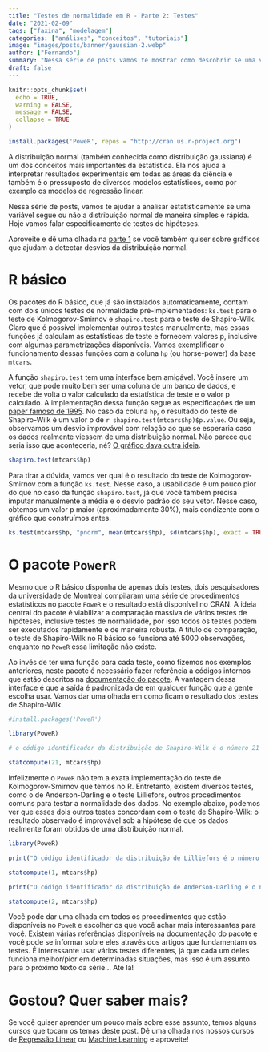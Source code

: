 ```yaml
---
title: "Testes de normalidade em R - Parte 2: Testes"
date: "2021-02-09"
tags: ["faxina", "modelagem"]
categories: ["análises", "conceitos", "tutoriais"]
image: "images/posts/banner/gaussian-2.webp"
author: ["Fernando"]
summary: "Nessa série de posts vamos te mostrar como descobrir se uma variável segue ou não a distribuição normal. No segundo texto, vamos te mostrar como realizar uma bateria de testes de hipóteses para verificar se uma variável segue ou não a distribuição normal."
draft: false
---
```


```r
knitr::opts_chunk$set(
  echo = TRUE,
  warning = FALSE, 
  message = FALSE, 
  collapse = TRUE
)

install.packages('PoweR', repos = "http://cran.us.r-project.org")
```


A distribuição normal (também conhecida como distribuição gaussiana) é um dos conceitos mais importantes da estatística. Ela nos ajuda a interpretar resultados experimentais em todas as áreas da ciência e também é o pressuposto de diversos modelos estatísticos, como por exemplo os modelos de regressão linear.

Nessa série de posts, vamos te ajudar a analisar estatisticamente se uma variável segue ou não a distribuição normal de maneira simples e rápida. Hoje vamos falar especificamente de testes de hipóteses.

Aproveite e dê uma olhada na [parte 1](https://www.curso-r.com/blog/2021-01-28-testes-de-normalidade/) se você também quiser sobre gráficos que ajudam a detectar desvios da distribuição normal.

# R básico

Os pacotes do R básico, que já são instalados automaticamente, contam com dois únicos testes de normalidade pré-implementados: `ks.test` para o teste de Kolmogorov-Smirnov e `shapiro.test` para o teste de Shapiro-Wilk. Claro que é possível implementar outros testes manualmente, mas essas funções já calculam as estatísticas de teste e fornecem valores p, inclusive com algumas parametrizações disponíveis. Vamos exemplificar o funcionamento dessas funções com a coluna `hp` (ou horse-power) da base `mtcars`.

A função `shapiro.test` tem uma interface bem amigável. Você insere um vetor, que pode muito bem ser uma coluna de um banco de dados, e recebe de volta o valor calculado da estatística de teste e o valor p calculado. A implementação dessa função segue as especificações de um [paper famoso de 1995](https://www.jstor.org/stable/2986146?origin=crossref&seq=1). No caso da coluna `hp`, o resultado do teste de Shapiro-Wilk é um valor p de `r shapiro.test(mtcars$hp)$p.value`. Ou seja, observamos um desvio improvável com relação ao que se esperaria caso os dados realmente viessem de uma distribuição normal. Não parece que seria isso que aconteceria, né? [O gráfico dava outra ideia](https://www.curso-r.com/blog/2021-01-28-testes-de-normalidade/).

```r

shapiro.test(mtcars$hp)

```

Para tirar a dúvida, vamos ver qual é o resultado do teste de Kolmogorov-Smirnov com a função `ks.test`. Nesse caso, a usabilidade é um pouco pior do que no caso da função `shapiro.test`, já que você também precisa imputar manualmente a média e o desvio padrão do seu vetor. Nesse caso, obtemos um valor p maior (aproximadamente 30%), mais condizente com o gráfico que construímos antes.

```r
ks.test(mtcars$hp, "pnorm", mean(mtcars$hp), sd(mtcars$hp), exact = TRUE)
```

# O pacote `PowerR`

Mesmo que o R básico disponha de apenas dois testes, dois pesquisadores da universidade de Montreal compilaram uma série de procedimentos estatísticos no pacote `PoweR` e o resultado está disponível no CRAN. A ideia central do pacote é viabilizar a comparação massiva de vários testes de hipóteses, inclusive testes de normalidade, por isso todos os testes podem ser executados rapidamente e de maneira robusta. A título de comparação, o teste de Shapiro-Wilk no R básico só funciona até 5000 observações, enquanto no `PoweR` essa limitação não existe.

Ao invés de ter uma função para cada teste, como fizemos nos exemplos anteriores, neste pacote é necessário fazer referência a códigos internos que estão descritos na [documentação do pacote](https://cran.r-project.org/web/packages/PoweR/PoweR.pdf). A vantagem dessa interface é que a saída é padronizada de em qualquer função que a gente escolha usar. Vamos dar uma olhada em como ficam o resultado dos testes de Shapiro-Wilk.

```r
#install.packages('PoweR')

library(PoweR)

# o código identificador da distribuição de Shapiro-Wilk é o número 21

statcompute(21, mtcars$hp)

```

Infelizmente o `PoweR` não tem a exata implementação do teste de Kolmogorov-Smirnov que temos no R. Entretanto, existem diversos testes, como o de Anderson-Darling e o teste Lilliefors, outros procedimentos comuns para testar a normalidade dos dados. No exemplo abaixo, podemos ver que esses dois outros testes concordam com o teste de Shapiro-Wilk: o resultado observado é improvável sob a hipótese de que os dados realmente foram obtidos de uma distribuição normal.

```r

library(PoweR)

print("O código identificador da distribuição de Lilliefors é o número 1")

statcompute(1, mtcars$hp)

print("O código identificador da distribuição de Anderson-Darling é o número 2")

statcompute(2, mtcars$hp)

```

Você pode dar uma olhada em todos os procedimentos que estão disponíveis no `PoweR` e escolher os que você achar mais interessantes para você. Existem várias referências disponíveis na documentação do pacote e você pode se informar sobre eles através dos artigos que fundamentam os testes. É interessante usar vários testes diferentes, já que cada um deles funciona melhor/pior em determinadas situações, mas isso é um assunto para o próximo texto da série... Até lá!

# Gostou? Quer saber mais?

Se você quiser aprender um pouco mais sobre esse assunto, temos alguns cursos que tocam os temas deste post. Dê uma olhada nos nossos cursos de [Regressão Linear](https://www.curso-r.com/cursos/regressao-linear/) ou [Machine Learning](https://www.curso-r.com/cursos/intro-machine-learning/) e aproveite!
